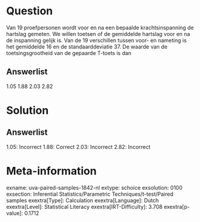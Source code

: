 Question
========

Van 19 proefpersonen wordt voor en na een bepaalde krachtsinspanning de
hartslag gemeten. We willen toetsen of de gemiddelde hartslag voor en na
de inspanning gelijk is. Van de 19 verschillen tussen voor- en nameting
is het gemiddelde 16 en de standaarddeviatie 37. De waarde van de
toetsingsgrootheid van de gepaarde T-toets is dan

Answerlist
----------

1.05
1.88
2.03
2.82

Solution
========

Answerlist
----------

1.05: Incorrect
1.88: Correct
2.03: Incorrect
2.82: Incorrect

Meta-information
================
exname: uva-paired-samples-1842-nl
extype: schoice
exsolution: 0100
exsection: Inferential Statistics/Parametric Techniques/t-test/Paired samples
exextra[Type]: Calculation
exextra[Language]: Dutch
exextra[Level]: Statistical Literacy
exextra[IRT-Difficulty]: 3.708
exextra[p-value]: 0.1712
